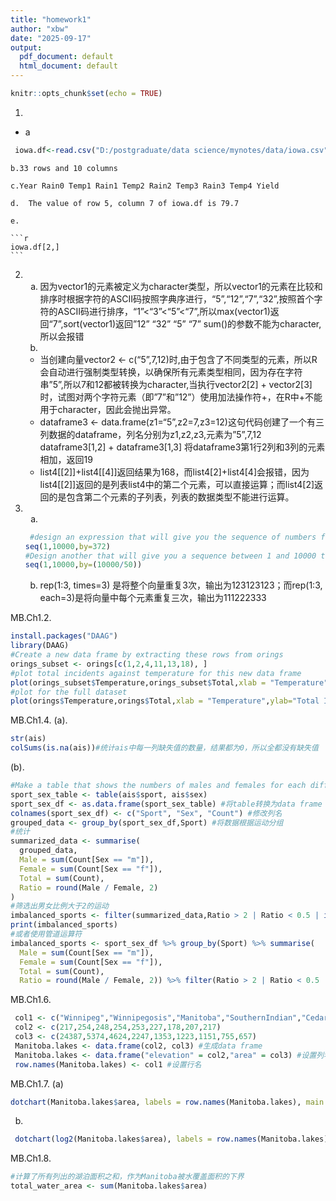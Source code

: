 ```yaml
---
title: "homework1"
author: "xbw"
date: "2025-09-17"
output:
  pdf_document: default
  html_document: default
---
```


```r
knitr::opts_chunk$set(echo = TRUE)
```

1.  

-   a

```r
 iowa.df<-read.csv("D:/postgraduate/data science/mynotes/data/iowa.csv", sep = ';', header=T)
```

````         
b.33 rows and 10 columns

c.Year Rain0 Temp1 Rain1 Temp2 Rain2 Temp3 Rain3 Temp4 Yield

d.  The value of row 5, column 7 of iowa.df is 79.7

e.  

```r
iowa.df[2,]
```
````

2.  

    a.  因为vector1的元素被定义为character类型，所以vector1的元素在比较和排序时根据字符的ASCII码按照字典序进行，“5”,"12","7","32",按照首个字符的ASCII码进行排序，“1”\<"3"\<"5"\<"7",所以max(vector1)返回“7”,sort(vector1)返回"12" "32" "5" "7" sum()的参数不能为character,所以会报错
    b.  

    -   当创建向量vector2 \<- c("5",7,12)时,由于包含了不同类型的元素，所以R会自动进行强制类型转换，以确保所有元素类型相同，因为存在字符串"5",所以7和12都被转换为character,当执行vector2[2] + vector2[3]时，试图对两个字符元素（即"7"和"12"）使用加法操作符+，在R中+不能用于character，因此会抛出异常。
    -   dataframe3 \<- data.frame(z1="5",z2=7,z3=12)这句代码创建了一个有三列数据的dataframe，列名分别为z1,z2,z3,元素为"5",7,12 dataframe3[1,2] + dataframe3[1,3] 将dataframe3第1行2列和3列的元素相加，返回19
    -   list4[[2]]+list4[[4]]返回结果为168，而list4[2]+list4[4]会报错，因为list4[[2]]返回的是列表list4中的第二个元素，可以直接运算；而list4[2]返回的是包含第二个元素的子列表，列表的数据类型不能进行运算。

3.  

    a.  

    ```r
     #design an expression that will give you the sequence of numbers from 1 to 10000 in increments of 372.
    seq(1,10000,by=372)
    #Design another that will give you a sequence between 1 and 10000 that is exactly 50 numbers in length.
    seq(1,10000,by=(10000/50))
    ```

    b.  rep(1:3, times=3) 是将整个向量重复3次，输出为123123123；而rep(1:3, each=3)是将向量中每个元素重复三次，输出为111222333

MB.Ch1.2.

```r
install.packages("DAAG")
library(DAAG)
#Create a new data frame by extracting these rows from orings
orings_subset <- orings[c(1,2,4,11,13,18), ] 
#plot total incidents against temperature for this new data frame
plot(orings_subset$Temperature,orings_subset$Total,xlab = "Temperature",ylab="Total Incidents", main = "ORing Damage vs Temperature")
#plot for the full dataset
plot(orings$Temperature,orings$Total,xlab = "Temperature",ylab="Total Incidents", main = "ORing Damage vs Temperature")
```

MB.Ch1.4. (a).

```r
str(ais) 
colSums(is.na(ais))#统计ais中每一列缺失值的数量，结果都为0，所以全都没有缺失值
```

(b).

```r
#Make a table that shows the numbers of males and females for each different sport
sport_sex_table <- table(ais$sport, ais$sex)
sport_sex_df <- as.data.frame(sport_sex_table) #将table转换为data frame
colnames(sport_sex_df) <- c("Sport", "Sex", "Count") #修改列名
grouped_data <- group_by(sport_sex_df,Sport) #将数据根据运动分组
#统计
summarized_data <- summarise(
  grouped_data,
  Male = sum(Count[Sex == "m"]),
  Female = sum(Count[Sex == "f"]),
  Total = sum(Count),
  Ratio = round(Male / Female, 2)
)
#筛选出男女比例大于2的运动
imbalanced_sports <- filter(summarized_data,Ratio > 2 | Ratio < 0.5 | is.infinite(Ratio))
print(imbalanced_sports)
#或者使用管道运算符
imbalanced_sports <- sport_sex_df %>% group_by(Sport) %>% summarise( 
  Male = sum(Count[Sex == "m"]),
  Female = sum(Count[Sex == "f"]),
  Total = sum(Count),
  Ratio = round(Male / Female, 2)) %>% filter(Ratio > 2 | Ratio < 0.5 | is.infinite(Ratio))
```

MB.Ch1.6.

```r
 col1 <- c("Winnipeg","Winnipegosis","Manitoba","SouthernIndian","Cedar","Island","Gods","Cross","Playgreen")
 col2 <- c(217,254,248,254,253,227,178,207,217)
 col3 <- c(24387,5374,4624,2247,1353,1223,1151,755,657)
 Manitoba.lakes <- data.frame(col2, col3) #生成data frame
 Manitoba.lakes <- data.frame("elevation" = col2,"area" = col3) #设置列名
 row.names(Manitoba.lakes) <- col1 #设置行名
```

MB.Ch1.7. (a)

```r
dotchart(Manitoba.lakes$area, labels = row.names(Manitoba.lakes), main = "Area of Manitoba Lakes (Linear Scale)",xlab = "Area (square km)")
```

(b) 

```r
 dotchart(log2(Manitoba.lakes$area), labels = row.names(Manitoba.lakes),main = "Area of Manitoba Lakes (Logarithmic Scale - log2)", xlab = expression(log[2](Area) ~ (km^2)))
```

MB.Ch1.8.

```r
#计算了所有列出的湖泊面积之和，作为Manitoba被水覆盖面积的下界
total_water_area <- sum(Manitoba.lakes$area)
```
